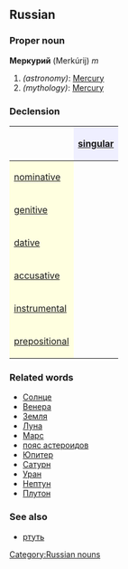 ==Russian==
[[Category:Russian nouns]]
===Proper noun===
'''Меркурий''' (Merkúrij) ''m''

#''(astronomy)'': [[Mercury]]
#''(mythology)'': [[Mercury]]

===Declension===
{| border="1" cellpadding="4" cellspacing="0"
!
! style="background-color: #EFEFFF" align="center"|[[singular]]
|-
! style="background-color: #FFFFE0" align="left"|[[nominative case|nominative]]
| align="center"|{{RUchar|Мерку́рий}}
|-
! style="background-color: #FFFFE0" align="left"|[[genitive case|genitive]]
| align="center"|{{RUchar|Мерку́рии}}
|-
! style="background-color: #FFFFE0" align="left"|[[dative case|dative]]
| align="center"|{{RUchar|Мерку́рию}}
|-
! style="background-color: #FFFFE0" align="left"|[[accusative case|accusative]]
| align="center"|{{RUchar|nom. or gen.}}
|-
! style="background-color: #FFFFE0" align="left"|[[instrumental case|instrumental]]
| align="center"|{{RUchar|Мерку́рием}}
|-
! style="background-color: #FFFFE0" align="left"|[[prepositional case|prepositional]]
| align="center"|{{RUchar|о Мерку́рие}}
|}

===Related words===
*[[Солнце]]
*[[Венера]]
*[[Земля]]
*[[Луна]]
*[[Марс]]
*[[пояс астероидов]]
*[[Юпитер]]
*[[Сатурн]]
*[[Уран]]
*[[Нептун]]
*[[Плутон]]

===See also===
*[[ртуть]]